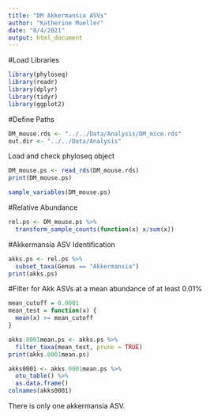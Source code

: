 ```yaml
---
title: "DM Akkermansia ASVs"
author: "Katherine Mueller"
date: "8/4/2021"
output: html_document
---
```


#Load Libraries
```r
library(phyloseq)
library(readr)
library(dplyr)
library(tidyr)
library(ggplot2)
```

#Define Paths
```r
DM_mouse.rds <- "../../Data/Analysis/DM_mice.rds"
out.dir <- "../../Data/Analysis"
```

Load and check phyloseq object
```r
DM_mouse.ps <- read_rds(DM_mouse.rds)
print(DM_mouse.ps)
```

```r
sample_variables(DM_mouse.ps)
```

#Relative Abundance
```r
rel.ps <- DM_mouse.ps %>%
  transform_sample_counts(function(x) x/sum(x))
```

#Akkermansia ASV Identification
```r
akks.ps <- rel.ps %>%
  subset_taxa(Genus == "Akkermansia")
print(akks.ps)
```

#Filter for Akk ASVs at a mean abundance of at least 0.01%
```r
mean_cutoff = 0.0001
mean_test = function(x) {
  mean(x) >= mean_cutoff
}

akks.0001mean.ps <- akks.ps %>%
  filter_taxa(mean_test, prune = TRUE)
print(akks.0001mean.ps)
```

```r
akks0001 <- akks.0001mean.ps %>%
  otu_table() %>%
  as.data.frame()
colnames(akks0001)
```

There is only one akkermansia ASV.